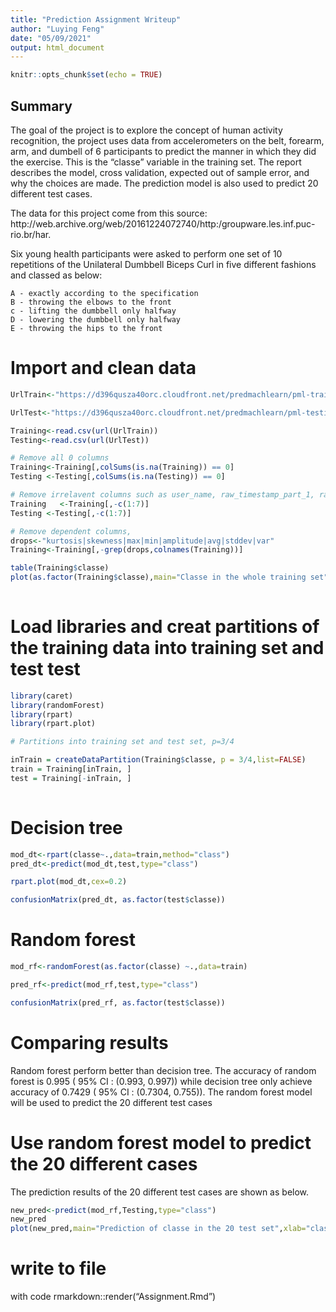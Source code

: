 ```yaml
---
title: "Prediction Assignment Writeup"
author: "Luying Feng"
date: "05/09/2021"
output: html_document
---
```


```r
knitr::opts_chunk$set(echo = TRUE)
```

## Summary

The goal of the project is to explore the concept of human activity recognition, the project uses data from accelerometers on the belt, forearm, arm, and dumbell of 6 participants to predict the manner in which they did the exercise. This is the "classe" variable in the training set.
The report describes the model, cross validation, expected out of sample error, and why the choices are made. 
The prediction model is also used to predict 20 different test cases.

The data for this project come from this source: http://web.archive.org/web/20161224072740/http:/groupware.les.inf.puc-rio.br/har.

Six young health participants were asked to perform one set of 10 repetitions of the Unilateral Dumbbell Biceps Curl in five different fashions and classed as below: 

    A - exactly according to the specification  
    B - throwing the elbows to the front 
    c - lifting the dumbbell only halfway
    D - lowering the dumbbell only halfway
    E - throwing the hips to the front



# Import and clean data
```r

UrlTrain<-"https://d396qusza40orc.cloudfront.net/predmachlearn/pml-training.csv "

UrlTest<-"https://d396qusza40orc.cloudfront.net/predmachlearn/pml-testing.csv "

Training<-read.csv(url(UrlTrain))
Testing<-read.csv(url(UrlTest))

# Remove all 0 columns
Training<-Training[,colSums(is.na(Training)) == 0]
Testing <-Testing[,colSums(is.na(Testing)) == 0]

# Remove irrelavent columns such as user_name, raw_timestamp_part_1, raw_timestamp_part_2, cvtd_timestamp, new_window,num_window, column[1:7]
Training   <-Training[,-c(1:7)]
Testing <-Testing[,-c(1:7)]

# Remove dependent columns,
drops<-"kurtosis|skewness|max|min|amplitude|avg|stddev|var"
Training<-Training[,-grep(drops,colnames(Training))]

table(Training$classe)
plot(as.factor(Training$classe),main="Classe in the whole training set",xlab="classe",ylab="frequency")
    
```

# Load libraries and creat partitions of the training data into training set and test test

```r
library(caret)
library(randomForest)
library(rpart)
library(rpart.plot)

# Partitions into training set and test set, p=3/4

inTrain = createDataPartition(Training$classe, p = 3/4,list=FALSE)
train = Training[inTrain, ]
test = Training[-inTrain, ]
    
```
# Decision tree 

```r
mod_dt<-rpart(classe~.,data=train,method="class")
pred_dt<-predict(mod_dt,test,type="class")

rpart.plot(mod_dt,cex=0.2)

confusionMatrix(pred_dt, as.factor(test$classe))

```
# Random forest 
```r
mod_rf<-randomForest(as.factor(classe) ~.,data=train)

pred_rf<-predict(mod_rf,test,type="class")

confusionMatrix(pred_rf, as.factor(test$classe))

```
# Comparing results
Random forest perform better than decision tree. The accuracy of random forest is 0.995 ( 95% CI : (0.993, 0.997)) while decision tree only achieve accuracy of 0.7429 ( 95% CI : (0.7304, 0.755)). The random forest model will be used to predict the 20 different test cases

# Use random forest model to predict the 20 different cases
The prediction results of the 20 different test cases are shown as below.
```r
new_pred<-predict(mod_rf,Testing,type="class")
new_pred
plot(new_pred,main="Prediction of classe in the 20 test set",xlab="classe",ylab="frequency")
```
# write to file
with code rmarkdown::render("Assignment.Rmd")